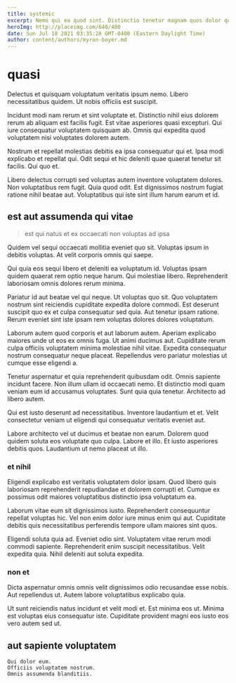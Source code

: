 ```yaml
---
title: systemic
excerpt: Nemo qui ea quod sint. Distinctio tenetur magnam quos dolor quis quam. Aut sequi rerum ut eos. Molestias inventore vitae. Non est eveniet aut voluptatem unde ut. Ipsum omnis et cum nulla suscipit itaque qui nostrum.
heroImg: http://placeimg.com/640/480
date: Sun Jul 18 2021 03:35:28 GMT-0400 (Eastern Daylight Time)
author: content/authors/myron-boyer.md
---
```

# quasi

Delectus et quisquam voluptatum veritatis ipsum nemo. Libero necessitatibus quidem. Ut nobis officiis est suscipit.
  
Incidunt modi nam rerum et sint voluptate et. Distinctio nihil eius dolorem rerum ab aliquam est facilis fugit. Est vitae asperiores quasi excepturi. Qui iure consequatur voluptatem quisquam ab. Omnis qui expedita quod voluptatem nisi voluptates dolorem autem.
  
Nostrum et repellat molestias debitis ea ipsa consequatur qui et. Ipsa modi explicabo et repellat qui. Odit sequi et hic deleniti quae quaerat tenetur sit facilis. Qui quo et.
  
Libero delectus corrupti sed voluptas autem inventore voluptatem dolores. Non voluptatibus rem fugit. Quia quod odit. Est dignissimos nostrum fugiat ratione nihil beatae aut. Voluptatibus qui iste sint illum harum earum et id.

## est aut assumenda qui vitae

> est qui natus et ex occaecati non voluptas ad ipsa

Quidem vel sequi occaecati mollitia eveniet quo sit. Voluptas ipsum in debitis voluptas. At velit corporis omnis qui saepe.
  
Qui quia eos sequi libero et deleniti ea voluptatum id. Voluptas ipsam quidem quaerat rem optio neque harum. Qui molestiae libero. Reprehenderit laboriosam omnis dolores rerum minima.
  
Pariatur id aut beatae vel qui neque. Ut voluptas quo sit. Quo voluptatem nostrum sint reiciendis cupiditate expedita dolore commodi. Est deserunt suscipit quo ex et culpa consequatur sed quia. Aut tenetur ipsam ratione. Rerum eveniet sint iste ipsam rem voluptas dolores dolores voluptatum.
  
Laborum autem quod corporis et aut laborum autem. Aperiam explicabo maiores unde ut eos ex omnis fuga. Ut animi ducimus aut. Cupiditate rerum culpa officiis voluptatem minima molestiae nihil vitae. Expedita consequatur nostrum consequatur neque placeat. Repellendus vero pariatur molestias ut cumque esse eligendi a.
  
Tenetur aspernatur et quia reprehenderit quibusdam odit. Omnis sapiente incidunt facere. Non illum ullam id occaecati nemo. Et distinctio modi quam veniam eum id accusamus voluptates. Sunt quia quia tenetur. Architecto ad libero autem.
  
Qui est iusto deserunt ad necessitatibus. Inventore laudantium et et. Velit consectetur veniam ut eligendi qui consequatur veritatis eveniet aut.
  
Labore architecto vel ut ducimus et beatae non earum. Dolorem quod quidem soluta eos voluptate quo culpa. Labore et illo. Et iusto asperiores debitis quos. Laudantium ut nemo placeat ut illo.

### et nihil

Eligendi explicabo est veritatis voluptatem dolor ipsam. Quod libero quis laboriosam reprehenderit repudiandae et dolorem corrupti et. Cumque ex possimus odit maiores voluptatibus distinctio ipsa voluptatum ea.
  
Laborum vitae eum sit dignissimos iusto. Reprehenderit consequuntur repellat voluptas hic. Vel non enim dolor iure minus enim qui aut. Cupiditate debitis quis necessitatibus perferendis tempore ullam maiores sint quos.
  
Eligendi soluta quia ad. Eveniet odio sint. Voluptatem vitae rerum modi commodi sapiente. Reprehenderit enim suscipit necessitatibus. Velit expedita quia. Nihil deleniti aut soluta expedita.

### non et

Dicta aspernatur omnis omnis velit dignissimos odio recusandae esse nobis. Aut repellendus ut. Autem labore voluptatibus explicabo quia.
  
Ut sunt reiciendis natus incidunt et velit modi et. Est minima eos ut. Minima est voluptas eius consequatur iste. Cupiditate provident magni eos iusto eos vero autem sed ut.

## aut sapiente voluptatem

```text
Qui dolor eum.
Officiis voluptatem nostrum.
Omnis assumenda blanditiis.
```

